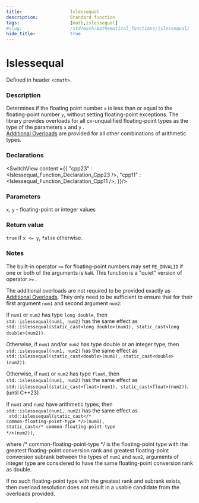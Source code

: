 ```yaml
---
title:                  Islessequal
description:            Standard function
tags:                   [math,islessequal]
#slug:                  /std/math/mathematical_functions/islessequal/
hide_title:             true
---
```




# Islessequal

Defined in header `<cmath>`.

### Description

Determines if the floating point number `x` is less than or equal to the floating-point number `y`, without setting floating-point exceptions. 
The library provides overloads for all cv-unqualified floating-point types as the type of the parameters `x` and `y` <Since v='cpp23'></Since>. <br/>
<a href='#declarations'>Additional Overloads</a> are provided for all other combinations of arithmetic types.

### Declarations

<SwitchView content ={{
    "cpp23" : <Islessequal_Function_Declaration_Cpp23 />,
    "cpp11" : <Islessequal_Function_Declaration_Cpp11 />,
}}/>


### Parameters
 
`x`, `y` - floating-point or integer values

### Return value

`true` if `x <= y`, `false` otherwise.

### Notes

The built-in operator `>=` for floating-point numbers may set `FE_INVALID` if one or both of the arguments is `NaN`. This function is a "quiet" version of operator `>=` .

The additional overloads are not required to be provided exactly as <a href='#declarations'>Additional Overloads</a>. 
They only need to be sufficient to ensure that for their first argument `num1` and second argument `num2`:

If `num1` or `num2` has type `long double`, then <br/>
`std::islessequal(num1, num2)` has the same effect as  <br/>
`std::islessequal(static_cast<long double>(num1), static_cast<long double>(num2))`.

Otherwise, if `num1` and/or `num2` has type <span class='col-lb'>double</span> or an integer type, then  <br/>
`std::islessequal(num1, num2)` has the same effect as  <br/>
`std::islessequal(static_cast<double>(num1), static_cast<double>(num2))`.

Otherwise, if `num1` or `num2` has type `float`, then  <br/>
`std::islessequal(num1, num2)` has the same effect as  <br/>
`std::islessequal(static_cast<float>(num1), static_cast<float>(num2))`.
(until C++23)

If `num1` and `num2` have arithmetic types, then  <br/>
`std::islessequal(num1, num2)` has the same effect as  <br/> <code> std::islessequal(static_cast&lt;<span class='col-d'>/\* common-floating-point-type \*/</span>&gt;(num1), static_cast&lt;<span class='col-d'>/\* common-floating-point-type \*/</span>&gt;(num2))</code>, 
               
where <span class='col-d'>/\* common-floating-point-type \*/</span> is the floating-point type with the greatest floating-point conversion rank and greatest floating-point 
conversion subrank between the types of `num1` and `num2`, arguments of integer type are considered to have the same floating-point conversion rank as <span class='col-lb'>double</span>.

If no such floating-point type with the greatest rank and subrank exists, then overload resolution does not result in a usable candidate from the overloads provided.

